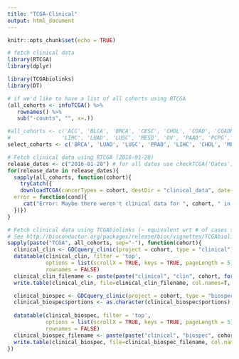 ```yaml
---
title: "TCGA-Clinical"
output: html_document
---
```


```r
knitr::opts_chunk$set(echo = TRUE)
```

```r
# fetch clinical data
library(RTCGA)
library(dplyr)

library(TCGAbiolinks)
library(DT)
```

```r
# if we'd like to have a list of all cohorts using RTCGA
(all_cohorts <- infoTCGA() %>% 
   rownames() %>% 
   sub("-counts", "", x=.))

#all_cohorts <- c('ACC', 'BLCA', 'BRCA', 'CESC', 'CHOL', 'COAD', 'COADREAD', 'DLBC', 'ESCA', 'FPPP', 'GBM', 'GBMLGG', 'HNSC', 'KICH', 'KIPAN', 'KIRC', 'KIRP', 'LAML', 'LGG',  
#                'LIHC', 'LUAD', 'LUSC', 'MESO', 'OV', 'PAAD', 'PCPG', 'PRAD', 'READ', 'SARC',  'SKCM', 'STAD', 'STES', 'TGCT', 'THCA', 'THYM', 'UCEC', 'UCS', 'UVM')
select_cohorts <- c('BRCA', 'LUAD', 'LUSC', 'PRAD', 'LIHC', 'CHOL', 'MESO', 'DLBC')
```

```r
# Fetch clinical data using RTCGA (2016-01-28)
release_dates <- c("2016-01-28") # for all dates use checkTCGA('Dates') 
for(release_date in release_dates){
  sapply(all_cohorts, function(cohort){
    tryCatch({
    downloadTCGA(cancerTypes = cohort, destDir = "clinical_data", date = release_date)},
  error = function(cond){
     cat("Error: Maybe there weren't clinical data for ", cohort, " in the", release_date, " release.\n")
  })})
}
```


```r
# Fetch clinical data using TCGAbiolinks (~ equivalent wrt # of cases samples); 
# See http://bioconductor.org/packages/release/bioc/vignettes/TCGAbiolinks/inst/doc/clinical.html for additional data description
sapply(paste("TCGA", all_cohorts, sep="-"), function(cohort){
  clinical_clin <- GDCquery_clinic(project = cohort, type = "clinical")
  datatable(clinical_clin, filter = 'top', 
            options = list(scrollX = TRUE, keys = TRUE, pageLength = 5),  
            rownames = FALSE)
  clinical_clin_filename <- paste(paste("clinical", "clin", cohort, format(Sys.Date(), format="%B%d%Y"), sep="_"), "csv", sep=".")
  write.table(clinical_clin, file=clinical_clin_filename, col.names=T, row.names=F, sep=",")

  clinical_biospec <- GDCquery_clinic(project = cohort, type = "biospecimen")
  clinical_biospec$portions <- as.character(clinical_biospec$portions) # to flatten the list column and write to file
  
  datatable(clinical_biospec, filter = 'top', 
            options = list(scrollX = TRUE, keys = TRUE, pageLength = 5),  
            rownames = FALSE)
  clinical_biospec_filename <- paste(paste("clinical", "biospec", cohort, format(Sys.Date(), format="%B%d%Y"), sep="_"), "csv", sep=".")
  write.table(clinical_biospec, file=clinical_biospec_filename, col.names=T, row.names=F, sep=",")
})
```